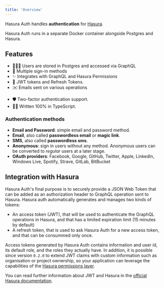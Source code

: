 ```yaml
---
title: 'Overview'
---
```


Hasura Auth handles **authentication** for [Hasura](https://github.com/hasura/graphql-engine).

Hasura Auth runs in a separate Docker container alongside Postgres and Hasura.

## Features

- 🧑‍🤝‍🧑 Users are stored in Postgres and accessed via GraphQL
- 🔑 Multiple sign-in methods
- ✨ Integrates with GraphQL and Hasura Permissions
- 🔐 JWT tokens and Refresh Tokens.
- ✉️ Emails sent on various operations
<!-- - ✅ Optional checking for Pwned Passwords. -->
- 🛡️ Two-factor authentication support.
- 👨‍💻 Written 100% in TypeScript.

### Authentication methods

- **Email and Password**: simple email and password method.
- **Email**, also called **passwordless email** or **magic link**.
- **SMS**, also called **passwordless sms**.
- **Anonymous**: sign in users without any method. Anonymous users can be
  converted to _regular_ users at a later stage.
- **OAuth providers**: Facebook, Google, GitHub, Twitter, Apple, LinkedIn, Windows Live, Spotify, Strave, GitLab, BitBucket

## Integration with Hasura

Hasura Auth's final purpose is to securely provide a JSON Web Token that can be added as an authorization header to GraphQL operation sent to Hasura.
Hasura auth automatically generates and manages two kinds of tokens:

- An access token (JWT), that will be used to authenticate the GraphQL operations in Hasura, and that has a limited expiration limit (15 minutes by default)
- A refresh token, that is used to ask Hasura Auth for a new access token, and that can be consummed only once.

Access tokens generated by Hasura Auth contains information and user id, its default role, and the roles they actually have. In addition, it is possible since version `0.2.0` to extend JWT claims with custom information such as organisation or project ownership, so your application can leverage the capabilities of the [Hasura permissions layer](https://hasura.io/docs/latest/graphql/core/auth/authorization/index.html).

<!-- - Users and accounts are saved in the database. -->

You can read further information about JWT and Hasura in the [official Hasura documentation](https://hasura.io/docs/latest/graphql/core/auth/authentication/jwt.html).
